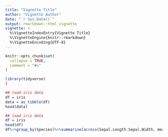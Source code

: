 ```yaml
---
title: "Vignette Title"
author: "Vignette Author"
date: "`r Sys.Date()`"
output: rmarkdown::html_vignette
vignette: >
  %\VignetteIndexEntry{Vignette Title}
  %\VignetteEngine{knitr::rmarkdown}
  %\VignetteEncoding{UTF-8}
---
```


```r
knitr::opts_chunk$set(
  collapse = TRUE,
  comment = "#>"
)
```

```r
library(tidyverse)
)
```
```r
## load iris data
df = iris
data = as_tibble(df)
head(data)


```
```r
## load iris data
df = iris
head(df)
df%>%group_by(Species)%>%summarise(across(Sepal.Length:Sepal.Width, mean, na.rm = TRUE))

```